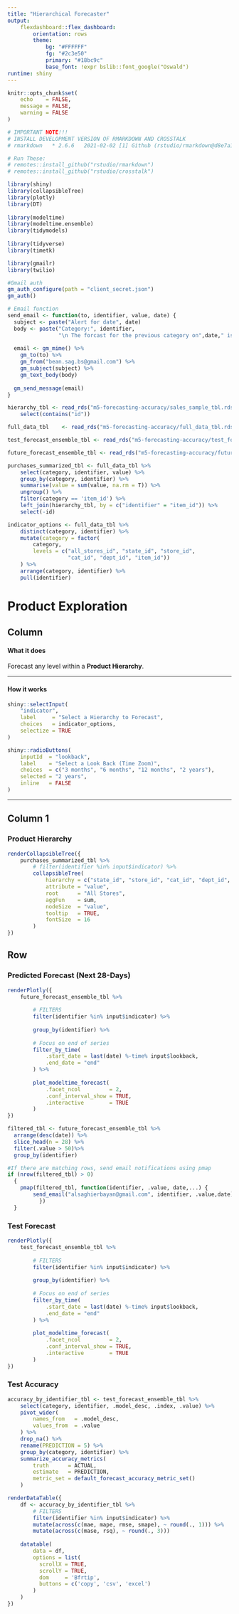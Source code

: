 ```yaml
---
title: "Hierarchical Forecaster"
output: 
    flexdashboard::flex_dashboard:
        orientation: rows
        theme:
            bg: "#FFFFFF"
            fg: "#2c3e50"
            primary: "#18bc9c"
            base_font: !expr bslib::font_google("Oswald")
runtime: shiny
---
```

    
```r
knitr::opts_chunk$set(
    echo    = FALSE,
    message = FALSE, 
    warning = FALSE
)

# IMPORTANT NOTE!!!
# INSTALL DEVELOPMENT VERSION OF RMARKDOWN AND CROSSTALK
# rmarkdown   * 2.6.6   2021-02-02 [1] Github (rstudio/rmarkdown@d8e7a15)

# Run These:
# remotes::install_github("rstudio/rmarkdown")
# remotes::install_github("rstudio/crosstalk")

library(shiny)
library(collapsibleTree)
library(plotly)
library(DT)
    
library(modeltime)
library(modeltime.ensemble)
library(tidymodels)
    
library(tidyverse)
library(timetk)

library(gmailr)
library(twilio)

```


```r
#Gmail auth
gm_auth_configure(path = "client_secret.json")
gm_auth()
```

```r
# Email function
send_email <- function(to, identifier, value, date) {
  subject <- paste("Alert for date", date)
  body <- paste("Category:", identifier,
                "\n The forcast for the previous category on",date," is:", value)
  
  email <- gm_mime() %>%
    gm_to(to) %>%
    gm_from("bean.sag.bs@gmail.com") %>%
    gm_subject(subject) %>%
    gm_text_body(body)
  
  gm_send_message(email)
}
```

```r
hierarchy_tbl <- read_rds("m5-forecasting-accuracy/sales_sample_tbl.rds") %>%
    select(contains("id"))

full_data_tbl    <- read_rds("m5-forecasting-accuracy/full_data_tbl.rds")

test_forecast_ensemble_tbl <- read_rds("m5-forecasting-accuracy/test_forecast_ensemble_tbl.rds")

future_forecast_ensemble_tbl <- read_rds("m5-forecasting-accuracy/future_forecast_ensemble_tbl.rds")

purchases_summarized_tbl <- full_data_tbl %>%
    select(category, identifier, value) %>%
    group_by(category, identifier) %>%
    summarise(value = sum(value, na.rm = T)) %>%
    ungroup() %>%
    filter(category == 'item_id') %>%
    left_join(hierarchy_tbl, by = c("identifier" = "item_id")) %>%
    select(-id) 

indicator_options <- full_data_tbl %>%
    distinct(category, identifier) %>%
    mutate(category = factor(
        category, 
        levels = c("all_stores_id", "state_id", "store_id", 
                   "cat_id", "dept_id", "item_id"))
    ) %>%
    arrange(category, identifier) %>%
    pull(identifier)
```



# Product Exploration

## Column {.sidebar}

#### What it does

Forecast any level within a __Product Hierarchy__.

<hr>
    
#### How it works
    
```r
shiny::selectInput(
    "indicator", 
    label     = "Select a Hierarchy to Forecast",
    choices   = indicator_options, 
    selectize = TRUE
)

shiny::radioButtons(
    inputId  = "lookback",
    label    = "Select a Look Back (Time Zoom)",
    choices  = c("3 months", "6 months", "12 months", "2 years"),
    selected = "2 years",
    inline   = FALSE
)

```

<hr>

## Column 1

### Product Hierarchy


```r
renderCollapsibleTree({
    purchases_summarized_tbl %>%
        # filter(identifier %in% input$indicator) %>%
        collapsibleTree(
            hierarchy = c("state_id", "store_id", "cat_id", "dept_id", "identifier"),
            attribute = "value",
            root      = "All Stores",
            aggFun    = sum, 
            nodeSize  = "value",
            tooltip   = TRUE, 
            fontSize  = 16
        )
})
```

## Row {.tabset .tabset-fade}

### Predicted Forecast (Next 28-Days)

```r
renderPlotly({
    future_forecast_ensemble_tbl %>%
    
        # FILTERS 
        filter(identifier %in% input$indicator) %>%
        
        group_by(identifier) %>%
        
        # Focus on end of series
        filter_by_time(
            .start_date = last(date) %-time% input$lookback, 
            .end_date = "end"
        ) %>%
        
        plot_modeltime_forecast(
            .facet_ncol         = 2, 
            .conf_interval_show = TRUE,
            .interactive        = TRUE
        )
})
```


```r
filtered_tbl <- future_forecast_ensemble_tbl %>%
  arrange(desc(date)) %>%
  slice_head(n = 28) %>%
  filter(.value > 50)%>%  
  group_by(identifier)

#If there are matching rows, send email notifications using pmap
if (nrow(filtered_tbl) > 0) 
  {
    pmap(filtered_tbl, function(identifier, .value, date,...) {
        send_email("alsaghierbayan@gmail.com", identifier, .value,date)
          })
  }
```




### Test Forecast

```r
renderPlotly({
    test_forecast_ensemble_tbl %>%
    
        # FILTERS 
        filter(identifier %in% input$indicator) %>%
        
        group_by(identifier) %>%
        
        # Focus on end of series
        filter_by_time(
            .start_date = last(date) %-time% input$lookback, 
            .end_date = "end"
        ) %>%
        
        plot_modeltime_forecast(
            .facet_ncol         = 2, 
            .conf_interval_show = TRUE,
            .interactive        = TRUE
        )
})

```

### Test Accuracy

```r
accuracy_by_identifier_tbl <- test_forecast_ensemble_tbl %>%
    select(category, identifier, .model_desc, .index, .value) %>%
    pivot_wider(
        names_from   = .model_desc,
        values_from  = .value
    ) %>%
    drop_na() %>%
    rename(PREDICTION = 5) %>%
    group_by(category, identifier) %>%
    summarize_accuracy_metrics(
        truth      = ACTUAL, 
        estimate   = PREDICTION, 
        metric_set = default_forecast_accuracy_metric_set()
    )

renderDataTable({
    df <- accuracy_by_identifier_tbl %>%
        # FILTERS 
        filter(identifier %in% input$indicator) %>%
        mutate(across(c(mae, mape, rmse, smape), ~ round(., 1))) %>%
        mutate(across(c(mase, rsq), ~ round(., 3))) 
    
    datatable(
        data = df, 
        options = list(
          scrollX = TRUE, 
          scrollY = TRUE,
          dom     = 'Bfrtip',
          buttons = c('copy', 'csv', 'excel')
        )
    )
})
```


